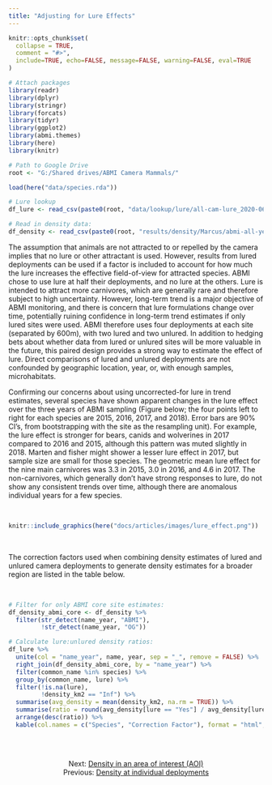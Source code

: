 ```yaml
---
title: "Adjusting for Lure Effects"
---
```


```r
knitr::opts_chunk$set(
  collapse = TRUE,
  comment = "#>",
  include=TRUE, echo=FALSE, message=FALSE, warning=FALSE, eval=TRUE
)

# Attach packages
library(readr)
library(dplyr)
library(stringr)
library(forcats)
library(tidyr)
library(ggplot2)
library(abmi.themes)
library(here)
library(knitr)

# Path to Google Drive
root <- "G:/Shared drives/ABMI Camera Mammals/"

load(here("data/species.rda"))

# Lure lookup
df_lure <- read_csv(paste0(root, "data/lookup/lure/all-cam-lure_2020-06-01.csv"))

# Read in density data:
df_density <- read_csv(paste0(root, "results/density/Marcus/abmi-all-years_density_2020-07-30.csv"))

```

The assumption that animals are not attracted to or repelled by the camera implies that no lure or other attractant is used. However, results from lured deployments can be used if a factor is included to account for how much the lure increases the effective field-of-view for attracted species. ABMI chose to use lure at half their deployments, and no lure at the others. Lure is intended to attract more carnivores, which are generally rare and therefore subject to high uncertainty. However, long-term trend is a major objective of ABMI monitoring, and there is concern that lure formulations change over time, potentially ruining confidence in long-term trend estimates if only lured sites were used. ABMI therefore uses four deployments at each site (separated by 600m), with two lured and two unlured. In addition to hedging bets about whether data from lured or unlured sites will be more valuable in the future, this paired design provides a strong way to estimate the effect of lure. Direct comparisons of lured and unlured deployments are not confounded by geographic location, year, or, with enough samples, microhabitats.

Confirming our concerns about using uncorrected-for lure in trend estimates, several species have shown apparent changes in the lure effect over the three years of ABMI sampling (Figure below; the four points left to right for each species are 2015, 2016, 2017, and 2018). Error bars are 90% CI’s, from bootstrapping with the site as the resampling unit). For example, the lure effect is stronger for bears, canids and wolverines in 2017 compared to 2016 and 2015, although this pattern was muted slightly in 2018. Marten and fisher might shower a lesser lure effect in 2017, but sample size are small for those species. The geometric mean lure effect for the nine main carnivores was 3.3 in 2015, 3.0 in 2016, and 4.6 in 2017. The non-carnivores, which generally don’t have strong responses to lure, do not show any consistent trends over time, although there are anomalous individual years for a few species.

<br>

```r

knitr::include_graphics(here("docs/articles/images/lure_effect.png"))

```

<br>

The correction factors used when combining density estimates of lured and unlured camera deployments to generate density estimates for a broader region are listed in the table below.

<br>

```r

# Filter for only ABMI core site estimates:
df_density_abmi_core <- df_density %>%
  filter(str_detect(name_year, "ABMI"),
         !str_detect(name_year, "OG"))

# Calculate lure:unlured density ratios:
df_lure %>%
  unite(col = "name_year", name, year, sep = "_", remove = FALSE) %>%
  right_join(df_density_abmi_core, by = "name_year") %>%
  filter(common_name %in% species) %>%
  group_by(common_name, lure) %>%
  filter(!is.na(lure),
         !density_km2 == "Inf") %>%
  summarise(avg_density = mean(density_km2, na.rm = TRUE)) %>%
  summarise(ratio = round(avg_density[lure == "Yes"] / avg_density[lure == "No"], digits = 2)) %>%
  arrange(desc(ratio)) %>%
  kable(col.names = c("Species", "Correction Factor"), format = "html", table.attr = "style='width:30%;'")
  

```

<br>

<center>
Next: [Density in an area of interest (AOI)](link) <br>
Previous: [Density at individual deployments](link)
</center>

<br>
